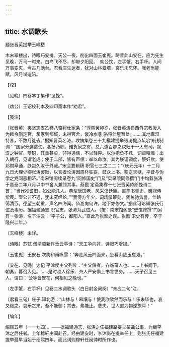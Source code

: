 ```yaml
---
---
---
```

title: 水调歌头
---



题张晋英提举玉峰楼





木末翠楼出，诗眼巧安排。天公一夜，削出四面玉崔嵬。畴昔此山安在，应为先生见晚，万马一时来。白鸟飞不尽，却带夕阳回。　劝公饮，左手蟹，右手杯。人间万事变灭，今古几池台。君看庄生达者，犹对山林皋壤，哀乐未忘怀。我老尚能赋，风月试追陪。





【校】


〔见晚〕四卷本丁集作“见挽”。

〔劝公〕王诏校刊本及四印斋本作“劝君”。





【笺注】


〔张晋英〕夷坚志支乙卷八骆将仕家条：“淳熙癸卯岁，张晋英涛自西外宗教授入为敕令删定官，挈家到都城，未得官舍，僦冷水巷 骆将仕屋暂处。……其地卑湿特甚，不数月徙去。”据知晋英名涛。攻媿集卷三十九福建提举张涛提点坑冶铸钱制词：“国家分道遣使，各扬乃职。惟货泉之寄，总六道百郡之权归于一大有司，视汉之钟官、辩铜，其重甚矣，非得通儒，不以轻畀。以尔抱负不凡，词章精赡；出入朝行，见谓老成；使于二部，皆有声绩：举以命汝。其为朕谨调度，察奸欺，使邦财阜通，朕岂久汝于外哉。”宋会要辑稿 职官七三之二二：“（庆元元年）十二月九日大理少卿张涛罢黜，以言者论涛因周朴狂妄，鼓众上书，鞠之天狱，平昔与伪学之党同恶相济。”南宋馆阁续录卷九“同修国史”门及“实录院同修撰”门中均载张涛于嘉泰二年八月以中书舍人兼领其事。蔡戡 定斋集卷十七张晋英侍郎挽诗二首：“当代推耆旧，如公能几人。典型唐国老，风采汉廷臣。直笔书青史，巍冠侍紫宸。壶公非不遇，犹未究经纶。”“贾傅方年少，词场屡策勋。贤关驰隽誉，仕路蔼清芬。德望三朝重，声名四海闻。仙游向何许，地下亦修文。”据此可略知张氏行谊及事历。据福建通志 职官志，张涛为武进人。（按：南宋馆阁录“史馆修撰”门另有一张涛，名下注云：“字子公，鄱阳人。”查此乃张焘之误。张焘 宋史有传，卒于隆兴二年。）

〔玉峰楼〕未详。

〔诗眼〕苏轼 僧清顺新作垂云亭诗：“天工争向背，诗眼巧增损。”

〔玉崔嵬〕王安石 次韵和甫咏雪：“奔走风云四面来，坐看山陇玉崔嵬。”

〔安在、见晚〕史记 平津侯主父列传：“主父偃者，齐临菑人也。……上书阙下，朝奏，暮召入见。……是时赵人徐乐、齐人严安俱上书言世务。……天子召见三人，谓曰：‘公等皆安在，何相见之晚也。’”

〔左手蟹，右手杯〕见卷二水调歌头（白日射金阙阕）“未应二句”注。

〔君看三句〕庄子 知北游：“山林与！皋壤与！使我欣欣然而乐与！乐未毕也，哀又继之。哀乐之来，吾不能御；其去，弗能止。悲夫，世人直为物逆旅耳！”





【编年】


绍熙五年（一一九四）。——据福建通志，张涛之任福建路提举茶盐公事，为继李沐之后任者。上年稼轩由闽赴召，经由建安时，李沐尚在提举任上，则张氏任福建提举最早当始于绍熙四年，而此词则稼轩任闽帅时所作也。